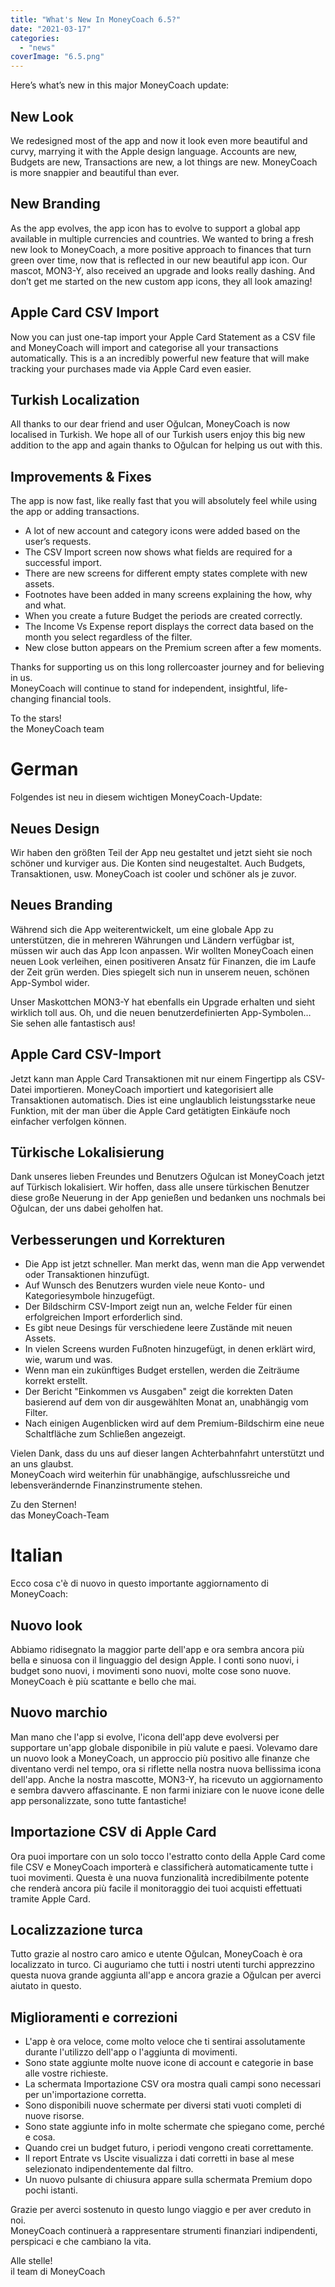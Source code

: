 ```yaml
---
title: "What's New In MoneyCoach 6.5?"
date: "2021-03-17"
categories: 
  - "news"
coverImage: "6.5.png"
---
```


Here’s what’s new in this major MoneyCoach update:

## New Look

We redesigned most of the app and now it look even more beautiful and curvy, marrying it with the Apple design language. Accounts are new, Budgets are new, Transactions are new, a lot things are new. MoneyCoach is more snappier and beautiful than ever.

## New Branding

As the app evolves, the app icon has to evolve to support a global app available in multiple currencies and countries. We wanted to bring a fresh new look to MoneyCoach, a more positive approach to finances that turn green over time, now that is reflected in our new beautiful app icon. Our mascot, MON3-Y, also received an upgrade and looks really dashing. And don’t get me started on the new custom app icons, they all look amazing! 

## Apple Card CSV Import

Now you can just one-tap import your Apple Card Statement as a CSV file and MoneyCoach will import and categorise all your transactions automatically. This is a an incredibly powerful new feature that will make tracking your purchases made via Apple Card even easier.

## Turkish Localization

All thanks to our dear friend and user Oğulcan, MoneyCoach is now localised in Turkish. We hope all of our Turkish users enjoy this big new addition to the app and again thanks to Oğulcan for helping us out with this.

## Improvements & Fixes

The app is now fast, like really fast that you will absolutely feel while using the app or adding transactions.

- A lot of new account and category icons were added based on the user’s requests.
- The CSV Import screen now shows what fields are required for a successful import.
- There are new screens for different empty states complete with new assets.
- Footnotes have been added in many screens explaining the how, why and what.
- When you create a future Budget the periods are created correctly.
- The Income Vs Expense report displays the correct data based on the month you select regardless of the filter.
- New close button appears on the Premium screen after a few moments.

Thanks for supporting us on this long rollercoaster journey and for believing in us.  
MoneyCoach will continue to stand for independent, insightful, life-changing financial tools.

To the stars!  
the MoneyCoach team

# German

Folgendes ist neu in diesem wichtigen MoneyCoach-Update:

## Neues Design

Wir haben den größten Teil der App neu gestaltet und jetzt sieht sie noch schöner und kurviger aus. Die Konten sind neugestaltet. Auch Budgets, Transaktionen, usw. MoneyCoach ist cooler und schöner als je zuvor.

## Neues Branding

Während sich die App weiterentwickelt, um eine globale App zu unterstützen, die in mehreren Währungen und Ländern verfügbar ist, müssen wir auch das App Icon anpassen. Wir wollten MoneyCoach einen neuen Look verleihen, einen positiveren Ansatz für Finanzen, die im Laufe der Zeit grün werden. Dies spiegelt sich nun in unserem neuen, schönen App-Symbol wider. 

Unser Maskottchen MON3-Y hat ebenfalls ein Upgrade erhalten und sieht wirklich toll aus. Oh, und die neuen benutzerdefinierten App-Symbolen… Sie sehen alle fantastisch aus!

## Apple Card CSV-Import

Jetzt kann man Apple Card Transaktionen mit nur einem Fingertipp als CSV-Datei importieren. MoneyCoach importiert und kategorisiert alle Transaktionen automatisch. Dies ist eine unglaublich leistungsstarke neue Funktion, mit der man über die Apple Card getätigten Einkäufe noch einfacher verfolgen können.

## Türkische Lokalisierung

Dank unseres lieben Freundes und Benutzers Oğulcan ist MoneyCoach jetzt auf Türkisch lokalisiert. Wir hoffen, dass alle unsere türkischen Benutzer diese große Neuerung in der App genießen und bedanken uns nochmals bei Oğulcan, der uns dabei geholfen hat.

## Verbesserungen und Korrekturen

- Die App ist jetzt schneller. Man merkt das, wenn man die App verwendet oder Transaktionen hinzufügt.
- Auf Wunsch des Benutzers wurden viele neue Konto- und Kategoriesymbole hinzugefügt. 
- Der Bildschirm CSV-Import zeigt nun an, welche Felder für einen erfolgreichen Import erforderlich sind. 
- Es gibt neue Desings für verschiedene leere Zustände mit neuen Assets. 
- In vielen Screens wurden Fußnoten hinzugefügt, in denen erklärt wird, wie, warum und was. 
- Wenn man ein zukünftiges Budget erstellen, werden die Zeiträume korrekt erstellt. 
- Der Bericht "Einkommen vs Ausgaben" zeigt die korrekten Daten basierend auf dem von dir ausgewählten Monat an, unabhängig vom Filter.
- Nach einigen Augenblicken wird auf dem Premium-Bildschirm eine neue Schaltfläche zum Schließen angezeigt.

Vielen Dank, dass du uns auf dieser langen Achterbahnfahrt unterstützt und an uns glaubst.  
MoneyCoach wird weiterhin für unabhängige, aufschlussreiche und lebensverändernde Finanzinstrumente stehen.

Zu den Sternen!  
das MoneyCoach-Team

# Italian

Ecco cosa c'è di nuovo in questo importante aggiornamento di MoneyCoach:

## Nuovo look

Abbiamo ridisegnato la maggior parte dell'app e ora sembra ancora più bella e sinuosa con il linguaggio del design Apple. I conti sono nuovi, i budget sono nuovi, i movimenti sono nuovi, molte cose sono nuove. MoneyCoach è più scattante e bello che mai.

## Nuovo marchio

Man mano che l'app si evolve, l'icona dell'app deve evolversi per supportare un'app globale disponibile in più valute e paesi. Volevamo dare un nuovo look a MoneyCoach, un approccio più positivo alle finanze che diventano verdi nel tempo, ora si riflette nella nostra nuova bellissima icona dell'app. Anche la nostra mascotte, MON3-Y, ha ricevuto un aggiornamento e sembra davvero affascinante. E non farmi iniziare con le nuove icone delle app personalizzate, sono tutte fantastiche!

## Importazione CSV di Apple Card

Ora puoi importare con un solo tocco l'estratto conto della Apple Card come file CSV e MoneyCoach importerà e classificherà automaticamente tutte i tuoi movimenti. Questa è una nuova funzionalità incredibilmente potente che renderà ancora più facile il monitoraggio dei tuoi acquisti effettuati tramite Apple Card.

## Localizzazione turca

Tutto grazie al nostro caro amico e utente Oğulcan, MoneyCoach è ora localizzato in turco. Ci auguriamo che tutti i nostri utenti turchi apprezzino questa nuova grande aggiunta all'app e ancora grazie a Oğulcan per averci aiutato in questo.

## Miglioramenti e correzioni

- L'app è ora veloce, come molto veloce che ti sentirai assolutamente durante l'utilizzo dell'app o l'aggiunta di movimenti.
- Sono state aggiunte molte nuove icone di account e categorie in base alle vostre richieste.
- La schermata Importazione CSV ora mostra quali campi sono necessari per un'importazione corretta.
- Sono disponibili nuove schermate per diversi stati vuoti completi di nuove risorse.
- Sono state aggiunte info in molte schermate che spiegano come, perché e cosa.
- Quando crei un budget futuro, i periodi vengono creati correttamente.
- Il report Entrate vs Uscite visualizza i dati corretti in base al mese selezionato indipendentemente dal filtro.
- Un nuovo pulsante di chiusura appare sulla schermata Premium dopo pochi istanti.

Grazie per averci sostenuto in questo lungo viaggio e per aver creduto in noi.  
MoneyCoach continuerà a rappresentare strumenti finanziari indipendenti, perspicaci e che cambiano la vita.

Alle stelle!  
il team di MoneyCoach
